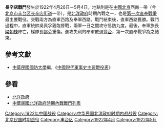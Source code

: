 {{vfd|nhf|date=2022/06/27}}
{{Infobox Military Conflict|
partof=[[第一次直奉战争|第一次直奉战争]]|
campaign=|
image=|
caption=|
conflict=長辛店戰鬥|
date=1922年4月26日－5月4日|
place=[[中國|中國]]北平西南（[[长辛店镇|长辛店镇]]）|
result=直奉戰爭最主要戰役，奉軍敗退豐台|
combatant1=直軍西路|
combatant2=奉軍西路| 
commander1=[[董政國|董政國]]<br>[[孫岳|孫岳]]<br>[[李鸣钟|李鸣钟]]
|
commander2=[[張景惠|張景惠]]<br>[[鄒芬|鄒芬]]|
strength1=數萬人|
strength2=數萬人|
casualties1=|
casualties2=|
}}
'''長辛店戰鬥'''發生於1922年4月26日－5月4日，地點則是在[[中國|中國]][[北京|北京]]西南一帶（今[[北京市|北京市]][[丰台区|丰台区]][[长辛店街道|长辛店街道]]一带）。是[[北洋政府|北洋政府]]時期內戰之一，也是[[第一次直奉戰爭|第一次直奉戰爭]]最主要戰役。交戰兩方為直軍西路及奉軍西路。戰鬥結束後，直軍西路獲勝。戰鬥過程中，直軍統帥吳佩孚親臨督戰，兩軍一日之間攻守易防九度，最後，奉軍旅長[[梁朝棟|梁朝棟]]陣亡，梯隊長[[鄒芬|鄒芬]]重傷。進攻失利的奉軍敗退[[豐台|豐台]]，第一次直奉戰爭為之結束。

==參考文獻==
*[[中華民國|中華民國]][[國防大學_(臺灣)|國防大學]]編，《[[中國現代軍事史主要戰役表|中國現代軍事史主要戰役表]]》
==參看==
*[[北洋政府|北洋政府]]
*[[中華民國北洋政府時期內戰戰鬥列表|中華民國北洋政府時期內戰戰鬥列表]]

[[Category:1922年中国战役|Category:1922年中国战役]]
[[Category:中华民国北洋政府时期内战战役|Category:中华民国北洋政府时期内战战役]]
[[Category:北京民国时期战役|Category:北京民国时期战役]]
[[Category:丰台区|Category:丰台区]]
[[Category:1922年4月|Category:1922年4月]]
[[Category:1922年5月|Category:1922年5月]]
